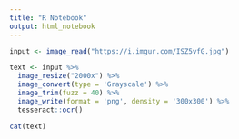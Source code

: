 ```yaml
---
title: "R Notebook"
output: html_notebook
---
```


 
```r
input <- image_read("https://i.imgur.com/ISZ5vfG.jpg")

text <- input %>%
  image_resize("2000x") %>%
  image_convert(type = 'Grayscale') %>%
  image_trim(fuzz = 40) %>%
  image_write(format = 'png', density = '300x300') %>%
  tesseract::ocr() 

cat(text)

```

 